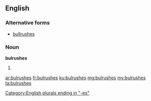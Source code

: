 ==English==

===Alternative forms===
* [[bullrushes]]

===Noun===
'''bulrushes'''

# {{plural of|bulrush}}

[[Category:English plurals ending in "-es"]]

[[ar:bulrushes]]
[[fr:bulrushes]]
[[ku:bulrushes]]
[[mg:bulrushes]]
[[my:bulrushes]]
[[ta:bulrushes]]